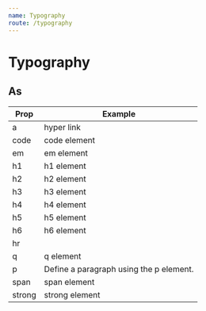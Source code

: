 ```yaml
---
name: Typography
route: /typography
---
```



# Typography

<Props of={Typography} />

## As

<Playground>
  <ThemeProvider>
    <table>
      <thead>
        <tr>
          <th>Prop</th>
          <th>Example</th>
        </tr>
      </thead>
      <tbody>
        <tr>
          <td>a</td>
          <td>
            <Typography href="#" as="a">
              hyper link
            </Typography>
          </td>
        </tr>
        <tr>
          <td>code</td>
          <td>
            <Typography as="code">code element</Typography>
          </td>
        </tr>
        <tr>
          <td>em</td>
          <td>
            <Typography as="em">em element</Typography>
          </td>
        </tr>
         <tr>
          <td>h1</td>
          <td>
            <Typography as="h1">h1 element</Typography>
          </td>
        </tr>
        <tr>
          <td>h2</td>
          <td>
            <Typography as="h2">h2 element</Typography>
          </td>
        </tr>
        <tr>
          <td>h3</td>
          <td>
            <Typography as="h3">h3 element</Typography>
          </td>
        </tr>
        <tr>
          <td>h4</td>
          <td>
            <Typography as="h4">h4 element</Typography>
          </td>
        </tr>
        <tr>
          <td>h5</td>
          <td>
            <Typography as="h5">h5 element</Typography>
          </td>
        </tr>
        <tr>
          <td>h6</td>
          <td>
            <Typography as="h6">h6 element</Typography>
          </td>
        </tr>
        <tr>
          <td>hr</td>
          <td>
            <Typography as="hr" />
          </td>
        </tr>
        <tr>
          <td>q</td>
          <td>
            <Typography as="q">q element</Typography>
          </td>
        </tr>
        <tr>
          <td>p</td>
          <td>
            <Typography as="p">
              Define a paragraph using the p element.
            </Typography>
          </td>
        </tr>
        <tr>
          <td>span</td>
          <td>
            <Typography as="span">span element</Typography>
          </td>
        </tr>
        <tr>
          <td>strong</td>
          <td>
            <Typography as="strong">strong element</Typography>
          </td>
        </tr>
      </tbody>
    </table>

  </ThemeProvider>
</Playground>
